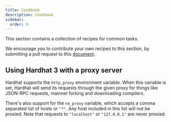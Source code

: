 ```yaml
---
title: Cookbook
description: Cookbook
sidebar:
  order: 9
---
```


This section contains a collection of recipes for common tasks.

We encourage you to contribute your own recipes to this section, by submitting a pull request to this [document](https://github.com/NomicFoundation/hardhat-website/edit/main/src/content/docs/docs/guides/cookbook.mdx).

## Using Hardhat 3 with a proxy server

Hardhat supports the `http_proxy` environment variable. When this variable is set, Hardhat will send its requests through the given proxy for things like JSON-RPC requests, mainnet forking and downloading compilers.

There's also support for the `no_proxy` variable, which accepts a comma separated list of hosts or `"*"`. Any host included in this list will not be proxied. Note that requests to `"localhost"` or `"127.0.0.1"` are never proxied.
